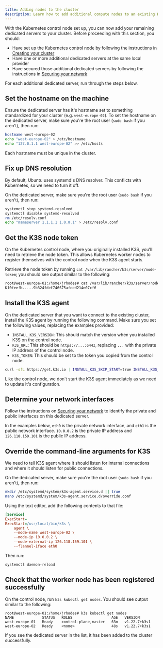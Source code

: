 ```yaml
---
title: Adding nodes to the cluster
description: Learn how to add additional compute nodes to an existing Kubernetes cluster.
---
```


With the Kubernetes control node set up, you can now add your remaining dedicated servers to your cluster. Before proceeding with this section, you should:

- Have set up the Kubernetes control node by following the instructions in [Creating your cluster](/dedis/creating_your_cluster.mdx)
- Have one or more additional dedicated servers at the same local provider
- Have secured those additional dedicated servers by following the instructions in [Securing your network](/dedis/securing_your_network.mdx)

For each additional dedicated server, run through the steps below.

## Set the hostname on the machine

Ensure the dedicated server has it's hostname set to something standardized for your cluster (e.g. `west-europe-02`). To set the hostname on the dedicated server, make sure you're the root user (`sudo bash` if you aren't), then run:

```bash
hostname west-europe-02
echo "west-europe-02" > /etc/hostname
echo "127.0.1.1 west-europe-02" >> /etc/hosts
```

Each hostname must be unique in the cluster.

## Fix up DNS resolution

By default, Ubuntu uses systemd's DNS resolver. This conflicts with Kubernetes, so we need to turn it off.

On the dedicated server, make sure you're the root user (`sudo bash` if you aren't), then run:

```bash
systemctl stop systemd-resolved
systemctl disable systemd-resolved
rm /etc/resolv.conf
echo "nameserver 1.1.1.1 1.0.0.1" > /etc/resolv.conf
```

## Get the K3S node token

On the Kubernetes control node, where you originally installed K3S, you'll need to retrieve the node token. This allows Kubernetes worker nodes to register themselves with the control node when the K3S agent starts.

Retrieve the node token by running `cat /var/lib/rancher/k3s/server/node-token`; you should see output similar to the following:

```bash
root@west-europe-01:/home/jrhodes# cat /var/lib/rancher/k3s/server/node-token
K10feefb.....9b324fdef746675afced214e07cf6
```

## Install the K3S agent

On the dedicated server that you want to connect to the existing cluster, install the K3S agent by running the following command. Make sure you set the following values, replacing the examples provided:

- `INSTALL_K3S_VERSION`: This should match the version when you installed K3S on the control node.
- `K3S_URL`: This should be `https://...:6443`, replacing `...` with the private IP address of the control node.
- `K3S_TOKEN`: This should be set to the token you copied from the control node.

```bash
curl -sfL https://get.k3s.io | INSTALL_K3S_SKIP_START=true INSTALL_K3S_VERSION=v1.22.7+k3s1 K3S_URL=https://10.0.0.1:6443 K3S_TOKEN=K10...cf6 sh -
```

Like the control node, we don't start the K3S agent immediately as we need to update it's configuration.

## Determine your network interfaces

Follow the instructions on [Securing your network](/dedis/securing_your_network.mdx#determine-your-network-interfaces) to identify the private and public interfaces on this dedicated server.

In the examples below, `eth0` is the private network interface, and `eth1` is the public network interface. `10.0.0.2` is the private IP address and `126.118.159.101` is the public IP address.

## Override the command-line arguments for K3S

We need to tell K3S agent where it should listen for internal connections and where it should listen for public connections.

On the dedicated server, make sure you're the root user (`sudo bash` if you aren't), then run:

```bash
mkdir /etc/systemd/system/k3s-agent.service.d || true
nano /etc/systemd/system/k3s-agent.service.d/override.conf
```

Using the text editor, add the following contents to that file:

```ini
[Service]
ExecStart=
ExecStart=/usr/local/bin/k3s \
    agent \
    --node-name west-europe-02 \
    --node-ip 10.0.0.2 \
    --node-external-ip 126.118.159.101 \
    --flannel-iface eth0
```

Then run:

```bash
systemctl daemon-reload
```

## Check that the worker node has been registered successfully

On the control node, run `k3s kubectl get nodes`. You should see output similar to the following:

```
root@west-europe-01:/home/jrhodes# k3s kubectl get nodes
NAME             STATUS   ROLES                  AGE   VERSION
west-europe-01   Ready    control-plane,master   63m   v1.22.7+k3s1
west-europe-02   Ready    <none>                 48s   v1.22.7+k3s1
```

If you see the dedicated server in the list, it has been added to the cluster successfully.
